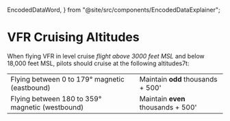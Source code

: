   EncodedDataWord,
} from "@site/src/components/EncodedDataExplainer";

# VFR Cruising Altitudes

When flying VFR in level cruise _flight above 3000 feet MSL_ and below 18,000
feet MSL, pilots should cruise at the following altitudes7t:

<table style={{ width: "100%", marginBottom: "1.0em" }}>
  <tbody>
    <tr>
      <td>Flying between 0 to 179&deg; magnetic (eastbound)</td>
      <td>
        Maintain <strong>odd</strong> thousands + 500'
      </td>
    </tr>
    <tr>
      <td>Flying between 180 to 359&deg; magnetic (westbound)</td>
      <td>
        Maintain <strong>even</strong> thousands + 500'
      </td>
    </tr>
  </tbody>
</table>

<Reg part="91.159" />
